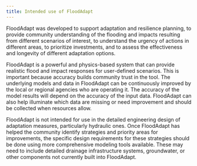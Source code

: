 ```yaml
---
title: Intended use of FloodAdapt
---
```


FloodAdapt was developed to support adaptation and resilience planning, to provide community understanding of the flooding and impacts resulting from different scenarios of interest, to understand the urgency of actions in different areas, to prioritize investments, and to assess the effectiveness and longevity of different adaptation options.

FloodAdapt is a powerful and physics-based system that can provide realistic flood and impact responses for user-defined scenarios. This is important because accuracy builds community trust in the tool. The underlying models and data in FloodAdapt can be continuously improved by the local or regional agencies who are operating it. The accuracy of the model results will depend on the accuracy of the input data. FloodAdapt can also help illuminate which data are missing or need improvement and should be collected when resources allow.

FloodAdapt is not intended for use in the detailed engineering design of adaptation measures, particularly hydraulic ones. Once FloodAdapt has helped the community identify strategies and priority areas for improvements, the specific design requirements for these strategies should be done using more comprehensive modeling tools available. These may need to include detailed drainage infrastructure systems, groundwater, or other components not currently built into FloodAdapt.
